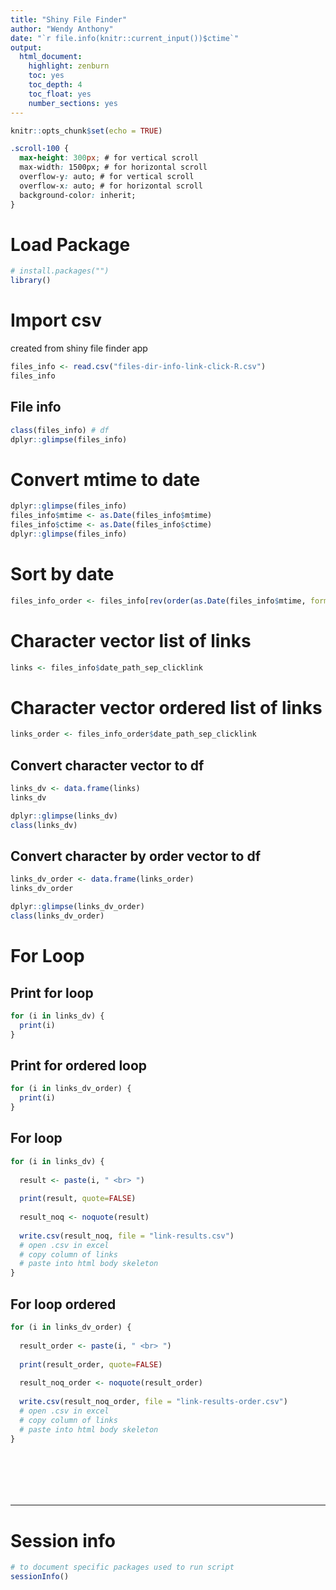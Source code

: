 ```yaml
---
title: "Shiny File Finder"
author: "Wendy Anthony"
date: "`r file.info(knitr::current_input())$ctime`"
output:
  html_document:
    highlight: zenburn
    toc: yes
    toc_depth: 4
    toc_float: yes
    number_sections: yes
---
```


```r
knitr::opts_chunk$set(echo = TRUE)
```

```css
.scroll-100 {
  max-height: 300px; # for vertical scroll
  max-width: 1500px; # for horizontal scroll
  overflow-y: auto; # for vertical scroll
  overflow-x: auto; # for horizontal scroll  
  background-color: inherit;
}
```

# Load Package
```r
# install.packages("")
library()
```

# Import csv
created from shiny file finder app
```r
files_info <- read.csv("files-dir-info-link-click-R.csv")
files_info
```

## File info
```r
class(files_info) # df
dplyr::glimpse(files_info)
```

# Convert mtime to date
```r
dplyr::glimpse(files_info)
files_info$mtime <- as.Date(files_info$mtime)
files_info$ctime <- as.Date(files_info$ctime)
dplyr::glimpse(files_info)
```

# Sort by date
```r
files_info_order <- files_info[rev(order(as.Date(files_info$mtime, format="%Y/%m/%d"))),]
```


# Character vector list of links
```r
links <- files_info$date_path_sep_clicklink
```

# Character vector ordered list of links
```r
links_order <- files_info_order$date_path_sep_clicklink
```


## Convert character vector to df
```r
links_dv <- data.frame(links)
links_dv

dplyr::glimpse(links_dv)
class(links_dv)
```


## Convert character by order vector to df
```r
links_dv_order <- data.frame(links_order)
links_dv_order

dplyr::glimpse(links_dv_order)
class(links_dv_order)
```


# For Loop

## Print for loop
```r
for (i in links_dv) {
  print(i)
}
```

## Print for ordered loop
```r
for (i in links_dv_order) {
  print(i)
}
```

## For loop
```r
for (i in links_dv) {
  
  result <- paste(i, " <br> ")
  
  print(result, quote=FALSE)
  
  result_noq <- noquote(result)
  
  write.csv(result_noq, file = "link-results.csv")
  # open .csv in excel
  # copy column of links
  # paste into html body skeleton
}
```

## For loop ordered
```r
for (i in links_dv_order) {
  
  result_order <- paste(i, " <br> ")
  
  print(result_order, quote=FALSE)
  
  result_noq_order <- noquote(result_order)
  
  write.csv(result_noq_order, file = "link-results-order.csv")
  # open .csv in excel
  # copy column of links
  # paste into html body skeleton
}
```

```r

```


```r

```


```r

```


```r

```


```r

```


```r

```


---

# Session info
```r
# to document specific packages used to run script
sessionInfo()
```
